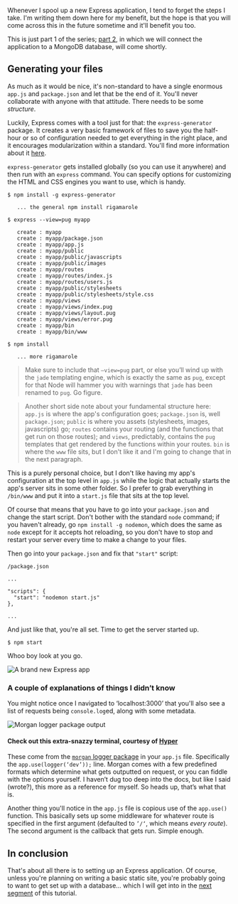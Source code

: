 Whenever I spool up a new Express application, I tend to forget the steps I take. I'm writing them down here for my benefit, but the hope is that you will come across this in the future sometime and it'll benefit you too.

This is just part 1 of the series; [part 2](#), in which we will connect the application to a MongoDB database, will come shortly.

## Generating your files

As much as it would be nice, it's non-standard to have a single enormous `app.js` and `package.json` and let that be the end of it. You'll never collaborate with anyone with that attitude. There needs to be some _structure_.

Luckily, Express comes with a tool just for that: the `express-generator` package. It creates a very basic framework of files to save you the half-hour or so of configuration needed to get everything in the right place, and it encourages modularization within a standard. You'll find more information about it [here](https://expressjs.com/en/starter/generator.html).

`express-generator` gets installed globally (so you can use it anywhere) and then run with an `express` command. You can specify options for customizing the HTML and CSS engines you want to use, which is handy.

```
$ npm install -g express-generator

   ... the general npm install rigamarole

$ express --view=pug myapp

   create : myapp
   create : myapp/package.json
   create : myapp/app.js
   create : myapp/public
   create : myapp/public/javascripts
   create : myapp/public/images
   create : myapp/routes
   create : myapp/routes/index.js
   create : myapp/routes/users.js
   create : myapp/public/stylesheets
   create : myapp/public/stylesheets/style.css
   create : myapp/views
   create : myapp/views/index.pug
   create : myapp/views/layout.pug
   create : myapp/views/error.pug
   create : myapp/bin
   create : myapp/bin/www

$ npm install

   ... more rigamarole
```

> Make sure to include that `—view=pug` part, or else you’ll wind up with the `jade` templating engine, which is exactly the same as `pug`, except for that Node will hammer you with warnings that `jade` has been renamed to `pug`. Go figure.

> Another short side note about your fundamental structure here: `app.js` is where the app's configuration goes; `package.json` is, well `package.json`; `public` is where you assets (stylesheets, images, javascripts) go; `routes` contains your routing (and the functions that get run on those routes); and `views`, predictably, contains the `pug` templates that get rendered by the functions within your routes. `bin` is where the `www` file sits, but I don't like it and I'm going to change that in the next paragraph.

This is a purely personal choice, but I don't like having my app's configuration at the top level in `app.js` while the logic that actually starts the app's server sits in some other folder. So I prefer to grab everything in `/bin/www` and put it into a `start.js` file that sits at the top level.

Of course that means that you have to go into your `package.json` and change the start script. Don't bother with the standard `node` command; if you haven't already, go `npm install -g nodemon`, which does the same as `node` except for it accepts hot reloading, so you don't have to stop and restart your server every time to make a change to your files.

Then go into your `package.json` and fix that `"start"` script:

```
/package.json

...

"scripts": {
  "start": "nodemon start.js"
},

...
```

And just like that, you're all set. Time to get the server started up.

```
$ npm start
```

Whoo boy look at you go.

![A brand new Express app](https://charlesharriesblog.s3.amazonaws.com/uploads/post/pictures/10/blank-express.png)

### A couple of explanations of things I didn’t know

You might notice once I navigated to ‘localhost:3000’ that you'll also see a list of requests being `console.log`ed, along with some metadata.

![Morgan logger package output](https://charlesharriesblog.s3.amazonaws.com/uploads/post/pictures/10/requests-terminal.png)

#### Check out this extra-snazzy terminal, courtesy of [Hyper](https://hyper.is/)

These come from the [`morgan` logger package](https://github.com/expressjs/morgan) in your `app.js` file. Specifically the `app.use(logger(‘dev’));` line. Morgan comes with a few predefined formats which determine what gets outputted on request, or you can fiddle with the options yourself. I haven’t dug too deep into the docs, but like I said (wrote?), this more as a reference for myself. So heads up, that’s what that is.

Another thing you'll notice in the `app.js` file is copious use of the `app.use()` function. This basically sets up some middleware for whatever route is specified in the first argument (defaulted to `’/‘`, which means _every route_). The second argument is the callback that gets run. Simple enough.

## In conclusion

That's about all there is to setting up an Express application. Of course, unless you're planning on writing a basic static site, you're probably going to want to get set up with a database... which I will get into in the [next segment](#) of this tutorial.
